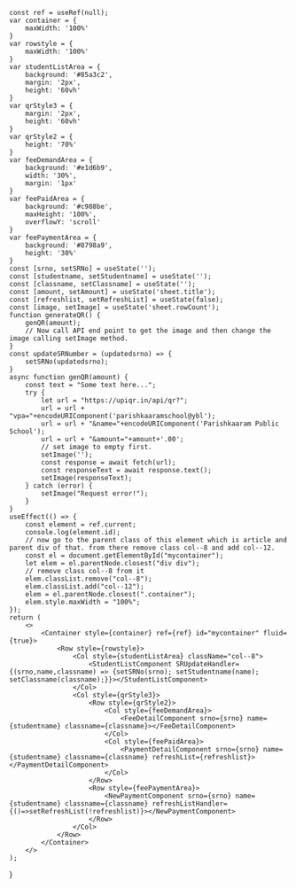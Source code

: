 
    const ref = useRef(null);
    var container = {
        maxWidth: '100%'
    }
    var rowstyle = {
        maxWidth: '100%'
    }
    var studentListArea = {
        background: '#85a3c2',
        margin: '2px',
        height: '60vh'
    }
    var qrStyle3 = {
        margin: '2px',
        height: '60vh'
    }
    var qrStyle2 = {
        height: '70%'
    }
    var feeDemandArea = {
        background: '#e1d6b9',
        width: '30%',
        margin: '1px'
    }
    var feePaidArea = {
        background: '#c988be',
        maxHeight: '100%',
        overflowY: 'scroll'
    }
    var feePaymentArea = {
        background: '#8798a9',
        height: '30%'
    }
    const [srno, setSRNo] = useState('');
    const [studentname, setStudentname] = useState('');
    const [classname, setClassname] = useState('');
    const [amount, setAmount] = useState('sheet.title');
    const [refreshlist, setRefreshList] = useState(false);
    const [image, setImage] = useState('sheet.rowCount');
    function generateQR() {
        genQR(amount);
        // Now call API end point to get the image and then change the image calling setImage method.
    }
    const updateSRNumber = (updatedsrno) => {
        setSRNo(updatedsrno);
    }
    async function genQR(amount) {
        const text = "Some text here...";
        try {
            let url = "https://upiqr.in/api/qr?";
            url = url + "vpa="+encodeURIComponent('parishkaaramschool@ybl');
            url = url + "&name="+encodeURIComponent('Parishkaaram Public School');
            url = url + "&amount="+amount+'.00';
            // set image to empty first.
            setImage('');
            const response = await fetch(url);
            const responseText = await response.text();
            setImage(responseText);
        } catch (error) {
            setImage("Request error!");
        }
    }
    useEffect(() => {
        const element = ref.current;
        console.log(element.id);
        // now go to the parent class of this element which is article and parent div of that. from there remove class col--8 and add col--12.
        const el = document.getElementById("mycontainer");
        let elem = el.parentNode.closest("div div");
        // remove class col--8 from it
        elem.classList.remove("col--8");
        elem.classList.add("col--12");
        elem = el.parentNode.closest(".container");
        elem.style.maxWidth = "100%";
    });
    return (
        <>
            <Container style={container} ref={ref} id="mycontainer" fluid={true}>
                <Row style={rowstyle}>
                    <Col style={studentListArea} className="col--8">
                        <StudentListComponent SRUpdateHandler={(srno,name,classname) => {setSRNo(srno); setStudentname(name); setClassname(classname);}}></StudentListComponent>
                    </Col>
                    <Col style={qrStyle3}>
                        <Row style={qrStyle2}>
                            <Col style={feeDemandArea}>
                                <FeeDetailComponent srno={srno} name={studentname} classname={classname}></FeeDetailComponent>
                            </Col>
                            <Col style={feePaidArea}>
                                <PaymentDetailComponent srno={srno} name={studentname} classname={classname} refreshList={refreshlist}></PaymentDetailComponent>
                            </Col>
                        </Row>
                        <Row style={feePaymentArea}>
                            <NewPaymentComponent srno={srno} name={studentname} classname={classname} refreshListHandler={()=>setRefreshList(!refreshlist)}></NewPaymentComponent>
                        </Row>
                    </Col>
                </Row>
            </Container>
        </>
    );
}

<FeeDetailsPage/>